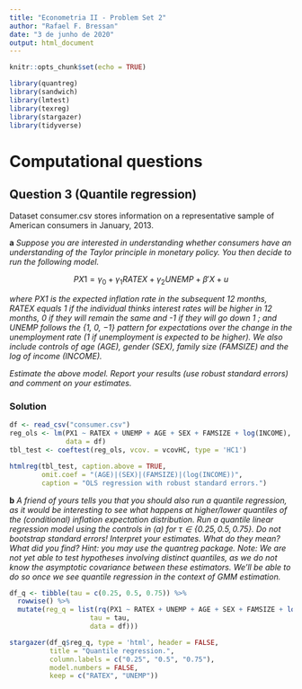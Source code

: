 ```yaml
---
title: "Econometria II - Problem Set 2"
author: "Rafael F. Bressan"
date: "3 de junho de 2020"
output: html_document
---
```


```r
knitr::opts_chunk$set(echo = TRUE)
```

```r
library(quantreg)
library(sandwich)
library(lmtest)
library(texreg)
library(stargazer)
library(tidyverse)
```

# Computational questions

## Question 3 (Quantile regression)

Dataset consumer.csv stores information on a representative sample of American consumers in January, 2013.

**a** _Suppose you are interested in understanding whether consumers have an understanding of the Taylor principle in monetary policy. You then decide to run the following model._

$$PX1 = \gamma_0 + \gamma_1 RATEX + \gamma_2 UNEMP + \beta'X + u$$

_where PX1 is the expected inflation rate in the subsequent 12 months, RATEX equals 1 if the individual thinks interest rates will be higher in 12 months, 0 if they will remain the same and -1 if they will go down 1 ; and UNEMP follows the {1, 0, −1} pattern for expectations over the change in the unemployment rate (1 if unemployment is expected to be higher). We also include controls of age (AGE), gender (SEX), family size (FAMSIZE) and the log of income (INCOME)._

_Estimate the above model. Report your results (use robust standard errors) and comment on your estimates._

### Solution

```r
df <- read_csv("consumer.csv")
reg_ols <- lm(PX1 ~ RATEX + UNEMP + AGE + SEX + FAMSIZE + log(INCOME),
              data = df)
tbl_test <- coeftest(reg_ols, vcov. = vcovHC, type = 'HC1')

htmlreg(tbl_test, caption.above = TRUE, 
        omit.coef = "(AGE)|(SEX)|(FAMSIZE)|(log(INCOME))",
        caption = "OLS regression with robust standard errors.")
```

**b** _A friend of yours tells you that you should also run a quantile regression, as it would be interesting to see what happens at higher/lower quantiles of the (conditional) inflation expectation distribution. Run a quantile linear regression model using the controls in (a) for $\tau \in \{0.25, 0.5, 0.75\}$. Do not bootstrap standard errors! Interpret your estimates. What do they mean? What did you find? Hint: you may use the quantreg package. Note: We are not yet able to test hypotheses involving distinct quantiles, as we do not know the asymptotic covariance between these estimators. We’ll be able to do so once we see quantile regression in the context of GMM estimation._

```r
df_q <- tibble(tau = c(0.25, 0.5, 0.75)) %>% 
  rowwise() %>% 
  mutate(reg_q = list(rq(PX1 ~ RATEX + UNEMP + AGE + SEX + FAMSIZE + log(INCOME),
                    tau = tau,
                    data = df)))

stargazer(df_q$reg_q, type = 'html', header = FALSE,
          title = "Quantile regression.",
          column.labels = c("0.25", "0.5", "0.75"),
          model.numbers = FALSE,
          keep = c("RATEX", "UNEMP"))
```